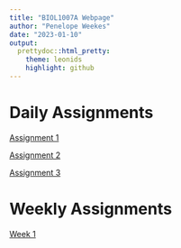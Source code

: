 ```yaml
---
title: "BIOL1007A Webpage"
author: "Penelope Weekes"
date: "2023-01-10"
output: 
  prettydoc::html_pretty:
    theme: leonids
    highlight: github
---
```


# Daily Assignments
[Assignment 1](assignment1.html)  

[Assignment 2](assignment2.html)

[Assignment 3](assignment3.html)

# Weekly Assignments
[Week 1](week1.html)
